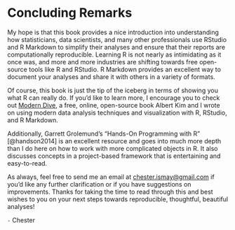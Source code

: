 # Concluding Remarks {#conclusion}

My hope is that this book provides a nice introduction into understanding how statisticians, data scientists, and many other professionals use RStudio and R Markdown to simplify their analyses and ensure that their reports are computationally reproducible. Learning R is not nearly as intimidating as it once was, and more and more industries are shifting towards free open-source tools like R and RStudio. R Markdown provides an excellent way to document your analyses and share it with others in a variety of formats.

Of course, this book is just the tip of the iceberg in terms of showing you what R can really do. If you'd like to learn more, I encourage you to check out [Modern Dive](https://ismayc.github.io/moderndiver-book/), a free, online, open-source book Albert Kim and I wrote on using modern data analysis techniques and visualization with R, RStudio, and R Markdown.

Additionally, Garrett Grolemund's "Hands-On Programming with R" [@handson2014] is an excellent resource and goes into much more depth than I do here on how to work with more complicated objects in R. It also discusses concepts in a project-based framework that is entertaining and easy-to-read.

As always, feel free to send me an email at <chester.ismay@gmail.com> if you'd like any further clarification or if you have suggestions on improvements. Thanks for taking the time to read through this and best wishes to you on your next steps towards reproducible, thoughtful, beautiful analyses!

`-` Chester
